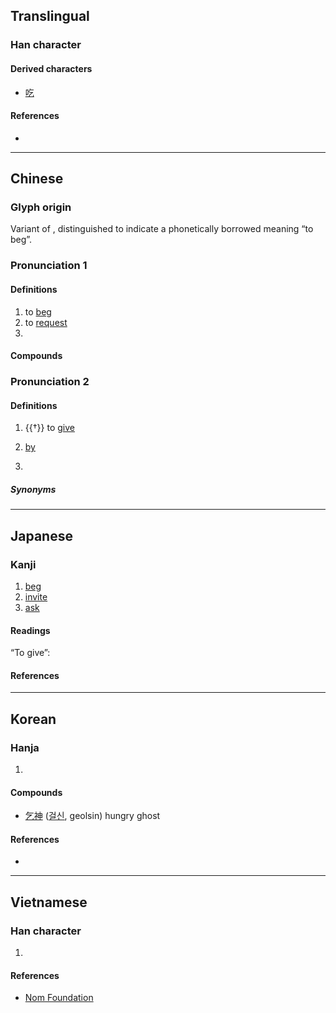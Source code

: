 {{character info/new}}
==Translingual==

===Han character===
{{Han char|rn=5|rad=乙|as=02|sn=3|four=80717|canj=ON|ids=⿱𠂉乙}}

====Derived characters====
* [[吃]]

====References====
* {{Han ref|kx=0084.030|dkj=00170|dj=0170.030|hdz=10050.070|uh=4E5E|ud=20062|bh=A45E|bd=42078}}

----

==Chinese==

===Glyph origin===
{{Han etyl}}
Variant of {{och-l|气}}, distinguished to indicate a phonetically borrowed meaning “to beg”.

===Pronunciation 1===
{{zh-forms|alt=气}}
{{zh-pron
|m=qǐ
|c=hat1
|h=pfs=khiet/n:khié
|md=ké̤ṳk
|mn=khit
|mn-t=keg4/kêg4/kig4
|mn-t_note=keg4 - other places; kêg4 - Jieyang; kig4 - Chaoyang
|w=4qiq
|mc=1
|oc=y,2
|ma=y
|cat=v,pn
}}

====Definitions====
{{zh-hanzi}}

# to [[beg]]
# to [[request]]
# {{surname|lang=zh}}

====Compounds====
{{zh-der|乞鞠|乞化|乞留乞良|乞婆|乞伏|乞免|乞火|乞留惡濫|乞降|乞鄰|乞閒|乞窮儉相|乞骸|乞憐|乞貸|向火乞兒|乞食飯牛|乞請|乞援|乞哀告憐|乞養|乞假|乞盟|乞靈|乞討|乞留玎琅|乞拉朋吉|乞巧|乞漿得酒|乞期|乞身|乞丐|乞人|伏乞|乞憐搖尾|乞命|寒乞|容乞|乞食|千乞|乞求|乞休|乞懇|乞留曲律|乞頭|乞乞縮縮|乞活|乞骸骨|乞師|死乞白賴|啟乞|搖尾乞憐|求乞|窮腮乞臉|討乞|行乞}}

===Pronunciation 2===
{{zh-forms|alt=气,去-Hokkien}}
{{zh-pron
|m=qì
|c=hei3
|h=
|md=ké̤ṳk
|mn=ml:khit/xm,zz:khì
|mn-t=keh4
|w=
|dial=n
|mc=2
|oc=n,1
|ma=y
|cat=v,md:prep,mn:prep,pn
}}

====Definitions====
{{zh-hanzi}}

# {{†}} {{lb|zh|Min Dong|Teochew}} to [[give]]
# {{lb|zh|Min Dong|;|Xiamen|Quanzhou|Zhangzhou|Teochew|_|Min Nan}} [[by]]
# {{lb|zh|Min Dong|;|Xiamen|Quanzhou|Zhangzhou|Teochew|_|Min Nan}} {{n-g|Used before a verb to indicate [[passive voice]].}}

=====Synonyms=====
{{zh-dial|給}}
{{zh-dial|被}}

----

==Japanese==

===Kanji===
{{ja-kanji|grade=c|rs=乙02}}

# [[beg]]
# [[invite]]
# [[ask]]

====Readings====
{{ja-readings
|goon=こち
|kanon=きつ
|kanyoon=こつ
|kun=こ-う<こ-ふ, こ-い<こ-ひ
}}

“To give”:
{{ja-readings
|goon=け
|kanon=き
|kun=あた-える<あた-へる
}}

====References====
{{ja-kref
|jis=3870
|ku=2480
|shift=8CEE
|euc=B8F0
|freq=2478
|nelson=262
|newnelson=59
|halpern=1961
|kld=''not listed''
|heisig=462
|tuttle=0a3.4
}}

----

==Korean==

===Hanja===
{{ko-hanja|hangeul=걸|mr=kŏl|eumhun=[[빌다|빌]]|ehrv=bil|ehmr=pil|ehy=}}

# {{defn|lang=ko|sort=乙02}}

====Compounds====
* [[乞神]] ([[걸신]], geolsin) hungry ghost

====References====
* {{Hanja ref|nav=7925}}

----

==Vietnamese==

===Han character===
{{vi-readings|rs=乙02|hanviet=[[khất]], [[khắt]], [[gật]]}}

# {{defn|vi|sort=乙02}}

====References====
* [http://nomfoundation.org/common/nom_details.php?codepoint=4e5e Nom Foundation]
